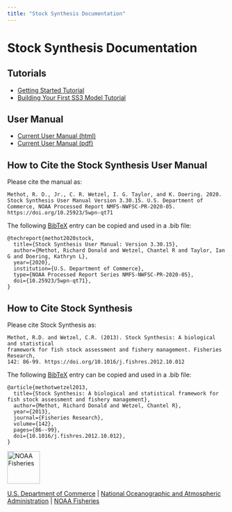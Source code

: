 ```yaml
---
title: "Stock Synthesis Documentation"
---
```

# Stock Synthesis Documentation

## Tutorials <a name = "tutorials"></a>
* [Getting Started Tutorial](Getting_Started_SS.html)
* [Building Your First SS3 Model Tutorial](ss_model_tips.html)

## User Manual <a name = "manual"></a>
* [Current User Manual (html)](https://nmfs-stock-synthesis.github.io/doc/SS330_User_Manual_release.html)
* [Current User Manual (pdf)](https://github.com/nmfs-stock-synthesis/stock-synthesis/releases/download/v3.30.21/SS330_User_Manual.pdf)

## How to Cite the Stock Synthesis User Manual <a name = "cite"></a>

Please cite the manual as:

```
Methot, R. D., Jr., C. R. Wetzel, I. G. Taylor, and K. Doering. 2020. Stock Synthesis User Manual Version 3.30.15. U.S. Department of Commerce, NOAA Processed Report NMFS-NWFSC-PR-2020-05. https://doi.org/10.25923/5wpn-qt71
```

The following [BibTeX](http://www.bibtex.org/) entry can be copied and used in a .bib file:

```
@techreport{methot2020stock,
  title={Stock Synthesis User Manual: Version 3.30.15},
  author={Methot, Richard Donald and Wetzel, Chantel R and Taylor, Ian G and Doering, Kathryn L},
  year={2020}, 
  institution={U.S. Department of Commerce},
  type={NOAA Processed Report Series NMFS-NWFSC-PR-2020-05},
  doi={10.25923/5wpn-qt71},
}
```

## How to Cite Stock Synthesis

Please cite Stock Synthesis as:

```
Methot, R.D. and Wetzel, C.R. (2013). Stock Synthesis: A biological and statistical
framework for fish stock assessment and fishery management. Fisheries Research, 
142: 86-99. https://doi.org/10.1016/j.fishres.2012.10.012
```

The following [BibTeX](http://www.bibtex.org/) entry can be copied and used in a .bib file:

```
@article{methotwetzel2013,
  title={Stock Synthesis: A biological and statistical framework for fish stock assessment and fishery management},
  author={Methot, Richard Donald and Wetzel, Chantel R},
  year={2013}, 
  journal={Fisheries Research},
  volume={142},
  pages={86--99},
  doi={10.1016/j.fishres.2012.10.012},
}
```

<img src="https://raw.githubusercontent.com/nmfs-general-modeling-tools/nmfspalette/main/man/figures/noaa-fisheries-rgb-2line-horizontal-small.png" height="75" alt="NOAA Fisheries">

[U.S. Department of Commerce](https://www.commerce.gov/) | [National Oceanographic and Atmospheric Administration](https://www.noaa.gov) | [NOAA Fisheries](https://www.fisheries.noaa.gov/)

